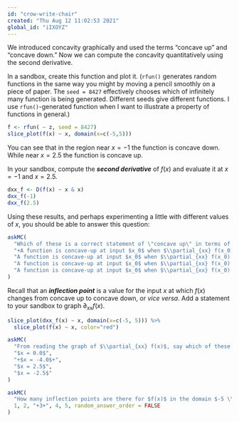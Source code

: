 ```yaml
---
id: "crow-write-chair"
created: "Thu Aug 12 11:02:53 2021"
global_id: "iIXOYZ"
---
```


We introduced concavity graphically and used the terms "concave up" and "concave down." Now we can compute the concavity quantitatively using the second derivative.

In a sandbox, create this function and plot it. (`rfun()` generates random functions in the same way you might by moving a pencil smoothly on a piece of paper. The `seed = 8427` effectively chooses which of infinitely many function is being generated. Different seeds give different functions. I use `rfun()`-generated function when I want to illustrate a property of functions in general.)

```r
f <- rfun( ~ z, seed = 8427)
slice_plot(f(x) ~ x, domain(x=c(-5,5)))
```
You can see that in the region near $x = -1$ the function is concave down. While near $x=2.5$ the function is concave up.

In your sandbox, compute the ***second derivative*** of $f(x)$ and evaluate it at $x=-1$ and $x=2.5$.

```r
dxx_f <- D(f(x) ~ x & x)
dxx_f(-1)
dxx_f(2.5)

```
Using these results, and perhaps experimenting a little with different values of $x$, you should be able to answer this question:

```r
askMC(
  "Which of these is a correct statement of \"concave up\" in terms of the value of $\\partial_{xx} f(x)$?",
  "+A function is concave-up at input $x_0$ when $\\partial_{xx} f(x_0) > 0$+",
  "A function is concave-up at input $x_0$ when $\\partial_{xx} f(x_0) < 0$",
  "A function is concave-up at input $x_0$ when $\\partial_{xx} f(x_0) < 0$ **and** $\\partial_x f(x_0) < 0$" = "The first derivative has nothing to do with it.",
  "A function is concave-up at input $x_0$ when $\\partial_{xx} f(x_0) > 0$ **and** $\\partial_x f(x_0) > 0$" = "The first derivative has nothing to do with it."
)
```

Recall that an ***inflection point*** is a value for the input $x$ at which $f(x)$ changes from concave up to concave down, or *vice versa*. Add a statement to your sandbox to graph $\partial_{xx} f(x)$. 

```r
slice_plot(dxx_f(x) ~ x, domain(x=c(-5, 5))) %>%
  slice_plot(f(x) ~ x, color="red")
```

```r
askMC(
  "From reading the graph of $\\partial_{xx} f(x)$, say which of these is nearest to an inflection point for $f(x)$.",
  "$x = 0.0$",
  "+$x = -4.0$+",
  "$x = 2.5$",
  "$x = -2.5$"
)
```

```r
askMC(
  "How many inflection points are there for $f(x)$ in the domain $-5 \\leq x \\leq 5$?",
  1, 2, "+3+", 4, 5, random_answer_order = FALSE
)
```
